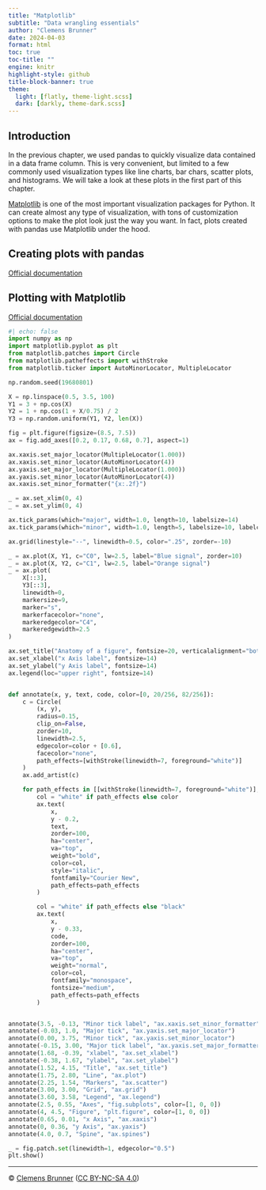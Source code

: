```yaml
---
title: "Matplotlib"
subtitle: "Data wrangling essentials"
author: "Clemens Brunner"
date: 2024-04-03
format: html
toc: true
toc-title: ""
engine: knitr
highlight-style: github
title-block-banner: true
theme:
  light: [flatly, theme-light.scss]
  dark: [darkly, theme-dark.scss]
---
```


## Introduction

In the previous chapter, we used pandas to quickly visualize data contained in a data frame column. This is very convenient, but limited to a few commonly used visualization types like line charts, bar chars, scatter plots, and histograms. We will take a look at these plots in the first part of this chapter.

[Matplotlib](https://matplotlib.org) is one of the most important visualization packages for Python. It can create almost any type of visualization, with tons of customization options to make the plot look just the way you want. In fact, plots created with pandas use Matplotlib under the hood.

## Creating plots with pandas

[Official documentation](https://pandas.pydata.org/pandas-docs/stable/user_guide/visualization.html)

## Plotting with Matplotlib

[Official documentation](https://matplotlib.org/stable/users/explain/quick_start.html)

```python
#| echo: false
import numpy as np
import matplotlib.pyplot as plt
from matplotlib.patches import Circle
from matplotlib.patheffects import withStroke
from matplotlib.ticker import AutoMinorLocator, MultipleLocator

np.random.seed(19680801)

X = np.linspace(0.5, 3.5, 100)
Y1 = 3 + np.cos(X)
Y2 = 1 + np.cos(1 + X/0.75) / 2
Y3 = np.random.uniform(Y1, Y2, len(X))

fig = plt.figure(figsize=(8.5, 7.5))
ax = fig.add_axes([0.2, 0.17, 0.68, 0.7], aspect=1)

ax.xaxis.set_major_locator(MultipleLocator(1.000))
ax.xaxis.set_minor_locator(AutoMinorLocator(4))
ax.yaxis.set_major_locator(MultipleLocator(1.000))
ax.yaxis.set_minor_locator(AutoMinorLocator(4))
ax.xaxis.set_minor_formatter("{x:.2f}")

_ = ax.set_xlim(0, 4)
_ = ax.set_ylim(0, 4)

ax.tick_params(which="major", width=1.0, length=10, labelsize=14)
ax.tick_params(which="minor", width=1.0, length=5, labelsize=10, labelcolor="0.25")

ax.grid(linestyle="--", linewidth=0.5, color=".25", zorder=-10)

_ = ax.plot(X, Y1, c="C0", lw=2.5, label="Blue signal", zorder=10)
_ = ax.plot(X, Y2, c="C1", lw=2.5, label="Orange signal")
_ = ax.plot(
    X[::3],
    Y3[::3],
    linewidth=0,
    markersize=9,
    marker="s",
    markerfacecolor="none",
    markeredgecolor="C4",
    markeredgewidth=2.5
)

ax.set_title("Anatomy of a figure", fontsize=20, verticalalignment="bottom")
ax.set_xlabel("x Axis label", fontsize=14)
ax.set_ylabel("y Axis label", fontsize=14)
ax.legend(loc="upper right", fontsize=14)


def annotate(x, y, text, code, color=[0, 20/256, 82/256]):
    c = Circle(
        (x, y),
        radius=0.15,
        clip_on=False,
        zorder=10,
        linewidth=2.5,
        edgecolor=color + [0.6],
        facecolor="none",
        path_effects=[withStroke(linewidth=7, foreground="white")]
    )
    ax.add_artist(c)

    for path_effects in [[withStroke(linewidth=7, foreground="white")], []]:
        col = "white" if path_effects else color
        ax.text(
            x,
            y - 0.2,
            text,
            zorder=100,
            ha="center",
            va="top",
            weight="bold",
            color=col,
            style="italic",
            fontfamily="Courier New",
            path_effects=path_effects
        )

        col = "white" if path_effects else "black"
        ax.text(
            x,
            y - 0.33,
            code,
            zorder=100,
            ha="center",
            va="top",
            weight="normal",
            color=col,
            fontfamily="monospace",
            fontsize="medium",
            path_effects=path_effects
        )


annotate(3.5, -0.13, "Minor tick label", "ax.xaxis.set_minor_formatter")
annotate(-0.03, 1.0, "Major tick", "ax.yaxis.set_major_locator")
annotate(0.00, 3.75, "Minor tick", "ax.yaxis.set_minor_locator")
annotate(-0.15, 3.00, "Major tick label", "ax.yaxis.set_major_formatter")
annotate(1.68, -0.39, "xlabel", "ax.set_xlabel")
annotate(-0.38, 1.67, "ylabel", "ax.set_ylabel")
annotate(1.52, 4.15, "Title", "ax.set_title")
annotate(1.75, 2.80, "Line", "ax.plot")
annotate(2.25, 1.54, "Markers", "ax.scatter")
annotate(3.00, 3.00, "Grid", "ax.grid")
annotate(3.60, 3.58, "Legend", "ax.legend")
annotate(2.5, 0.55, "Axes", "fig.subplots", color=[1, 0, 0])
annotate(4, 4.5, "Figure", "plt.figure", color=[1, 0, 0])
annotate(0.65, 0.01, "x Axis", "ax.xaxis")
annotate(0, 0.36, "y Axis", "ax.yaxis")
annotate(4.0, 0.7, "Spine", "ax.spines")

_ = fig.patch.set(linewidth=1, edgecolor="0.5")
plt.show()
```

---

© [Clemens Brunner](https://cbrnr.github.io/) ([CC BY-NC-SA 4.0](https://creativecommons.org/licenses/by-nc-sa/4.0/))
